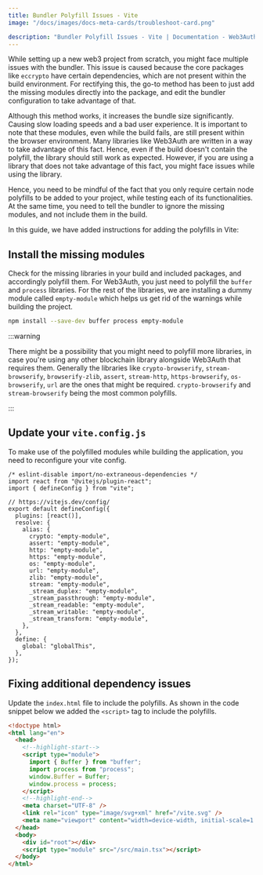 ```yaml
---
title: Bundler Polyfill Issues - Vite
image: "/docs/images/docs-meta-cards/troubleshoot-card.png"

description: "Bundler Polyfill Issues - Vite | Documentation - Web3Auth"
---
```


While setting up a new web3 project from scratch, you might face multiple issues with the bundler.
This issue is caused because the core packages like `eccrypto` have certain dependencies, which are
not present within the build environment. For rectifying this, the go-to method has been to just add
the missing modules directly into the package, and edit the bundler configuration to take advantage
of that.

Although this method works, it increases the bundle size significantly. Causing slow loading speeds
and a bad user experience. It is important to note that these modules, even while the build fails,
are still present within the browser environment. Many libraries like Web3Auth are written in a way
to take advantage of this fact. Hence, even if the build doesn't contain the polyfill, the library
should still work as expected. However, if you are using a library that does not take advantage of
this fact, you might face issues while using the library.

Hence, you need to be mindful of the fact that you only require certain node polyfills to be added
to your project, while testing each of its functionalities. At the same time, you need to tell the
bundler to ignore the missing modules, and not include them in the build.

In this guide, we have added instructions for adding the polyfills in Vite:

## Install the missing modules

Check for the missing libraries in your build and included packages, and accordingly polyfill them.
For Web3Auth, you just need to polyfill the `buffer` and `process` libraries. For the rest of the
libraries, we are installing a dummy module called `empty-module` which helps us get rid of the
warnings while building the project.

```bash npm2yarn
npm install --save-dev buffer process empty-module
```

:::warning

There might be a possibility that you might need to polyfill more libraries, in case you're using
any other blockchain library alongside Web3Auth that requires them. Generally the libraries like
`crypto-browserify`, `stream-browserify`, `browserify-zlib`, `assert`, `stream-http`,
`https-browserify`, `os-browserify`, `url` are the ones that might be required. `crypto-browserify`
and `stream-browserify` being the most common polyfills.

:::

## Update your `vite.config.js`

To make use of the polyfilled modules while building the application, you need to reconfigure your
vite config.

```tsx
/* eslint-disable import/no-extraneous-dependencies */
import react from "@vitejs/plugin-react";
import { defineConfig } from "vite";

// https://vitejs.dev/config/
export default defineConfig({
  plugins: [react()],
  resolve: {
    alias: {
      crypto: "empty-module",
      assert: "empty-module",
      http: "empty-module",
      https: "empty-module",
      os: "empty-module",
      url: "empty-module",
      zlib: "empty-module",
      stream: "empty-module",
      _stream_duplex: "empty-module",
      _stream_passthrough: "empty-module",
      _stream_readable: "empty-module",
      _stream_writable: "empty-module",
      _stream_transform: "empty-module",
    },
  },
  define: {
    global: "globalThis",
  },
});
```

## Fixing additional dependency issues

Update the `index.html` file to include the polyfills. As shown in the code snippet below we added
the `<script>` tag to include the polyfills.

```html
<!doctype html>
<html lang="en">
  <head>
    <!--highlight-start-->
    <script type="module">
      import { Buffer } from "buffer";
      import process from "process";
      window.Buffer = Buffer;
      window.process = process;
    </script>
    <!--highlight-end-->
    <meta charset="UTF-8" />
    <link rel="icon" type="image/svg+xml" href="/vite.svg" />
    <meta name="viewport" content="width=device-width, initial-scale=1.0" />
  </head>
  <body>
    <div id="root"></div>
    <script type="module" src="/src/main.tsx"></script>
  </body>
</html>
```
